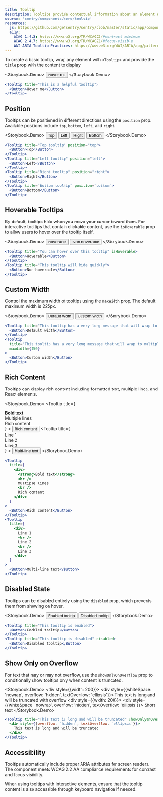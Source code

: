 ```yaml
---
title: Tooltip
description: Tooltips provide contextual information about an element when users hover over it.
source: 'sentry/components/core/tooltip'
resources:
  js: https://github.com/getsentry/sentry/blob/master/static/app/components/core/tooltip/index.tsx
  a11y:
    WCAG 1.4.3: https://www.w3.org/TR/WCAG22/#contrast-minimum
    WCAG 2.4.7: https://www.w3.org/TR/WCAG22/#focus-visible
    WAI-ARIA Tooltip Practices: https://www.w3.org/WAI/ARIA/apg/patterns/tooltip/
---
```





To create a basic tooltip, wrap any element with `<Tooltip>` and provide the `title` prop with the content to display.

<Storybook.Demo>
  <Tooltip title="This is a helpful tooltip">
    <Button>Hover me</Button>
  </Tooltip>
</Storybook.Demo>
```jsx
<Tooltip title="This is a helpful tooltip">
  <Button>Hover me</Button>
</Tooltip>
```

## Position

Tooltips can be positioned in different directions using the `position` prop. Available positions include `top`, `bottom`, `left`, and `right`.

<Storybook.Demo>
  <Flex direction="column" gap={space(1)} align="center">
    <Tooltip title="Top tooltip" position="top" forceVisible>
      <Button>Top</Button>
    </Tooltip>
    <Flex gap={space(1)}>
      <Tooltip title="Left tooltip" position="left" forceVisible>
        <Button>Left</Button>
      </Tooltip>
      <Tooltip title="Right tooltip" position="right" forceVisible>
        <Button>Right</Button>
      </Tooltip>
    </Flex>
    <Tooltip title="Bottom tooltip" position="bottom" forceVisible>
      <Button>Bottom</Button>
    </Tooltip>
  </Flex>
</Storybook.Demo>
```jsx
<Tooltip title="Top tooltip" position="top">
  <Button>Top</Button>
</Tooltip>
<Tooltip title="Left tooltip" position="left">
  <Button>Left</Button>
</Tooltip>
<Tooltip title="Right tooltip" position="right">
  <Button>Right</Button>
</Tooltip>
<Tooltip title="Bottom tooltip" position="bottom">
  <Button>Bottom</Button>
</Tooltip>
```

## Hoverable Tooltips

By default, tooltips hide when you move your cursor toward them. For interactive tooltips that contain clickable content, use the `isHoverable` prop to allow users to hover over the tooltip itself.

<Storybook.Demo>
  <Flex gap={space(1)}>
    <Tooltip title="You can hover over this tooltip" isHoverable>
      <Button>Hoverable</Button>
    </Tooltip>
    <Tooltip title="This tooltip will hide quickly">
      <Button>Non-hoverable</Button>
    </Tooltip>
  </Flex>
</Storybook.Demo>
```jsx
<Tooltip title="You can hover over this tooltip" isHoverable>
  <Button>Hoverable</Button>
</Tooltip>
<Tooltip title="This tooltip will hide quickly">
  <Button>Non-hoverable</Button>
</Tooltip>
```

## Custom Width

Control the maximum width of tooltips using the `maxWidth` prop. The default maximum width is 225px.

<Storybook.Demo>
  <Flex gap={space(1)}>
    <Tooltip title="This tooltip has a very long message that will wrap to multiple lines by default">
      <Button>Default width</Button>
    </Tooltip>
    <Tooltip
      title="This tooltip has a very long message that will wrap to multiple lines with custom width"
      maxWidth={150}
    >
      <Button>Custom width</Button>
    </Tooltip>
  </Flex>
</Storybook.Demo>
```jsx
<Tooltip title="This tooltip has a very long message that will wrap to multiple lines by default">
  <Button>Default width</Button>
</Tooltip>
<Tooltip
  title="This tooltip has a very long message that will wrap to multiple lines with custom width"
  maxWidth={150}
>
  <Button>Custom width</Button>
</Tooltip>
```

## Rich Content

Tooltips can display rich content including formatted text, multiple lines, and React elements.

<Storybook.Demo>
  <Flex gap={space(1)}>
    <Tooltip
      title={
        <div>
          <strong>Bold text</strong>
          <br />
          Multiple lines
          <br />
          Rich content
        </div>
      }
    >
      <Button>Rich content</Button>
    </Tooltip>
    <Tooltip
      title={
        <div>
          Line 1
          <br />
          Line 2
          <br />
          Line 3
        </div>
      }
    >
      <Button>Multi-line text</Button>
    </Tooltip>
  </Flex>
</Storybook.Demo>
```jsx
<Tooltip
  title={
    <div>
      <strong>Bold text</strong>
      <br />
      Multiple lines
      <br />
      Rich content
    </div>
  }
>
  <Button>Rich content</Button>
</Tooltip>
<Tooltip
  title={
    <div>
      Line 1
      <br />
      Line 2
      <br />
      Line 3
    </div>
  }
>
  <Button>Multi-line text</Button>
</Tooltip>
```

## Disabled State

Tooltips can be disabled entirely using the `disabled` prop, which prevents them from showing on hover.

<Storybook.Demo>
  <Flex gap={space(1)}>
    <Tooltip title="This tooltip is enabled">
      <Button>Enabled tooltip</Button>
    </Tooltip>
    <Tooltip title="This tooltip is disabled" disabled>
      <Button>Disabled tooltip</Button>
    </Tooltip>
  </Flex>
</Storybook.Demo>

```jsx
<Tooltip title="This tooltip is enabled">
  <Button>Enabled tooltip</Button>
</Tooltip>
<Tooltip title="This tooltip is disabled" disabled>
  <Button>Disabled tooltip</Button>
</Tooltip>
```

## Show Only on Overflow

For text that may or may not overflow, use the `showOnlyOnOverflow` prop to conditionally show tooltips only when content is truncated.

<Storybook.Demo>
  <Flex direction="column" gap={space(1)}>
    <div style={{width: 200}}>
      <Tooltip
        title="This text is long and will be truncated with overflow"
        showOnlyOnOverflow
      >
        <div style={{whiteSpace: 'nowrap', overflow: 'hidden', textOverflow: 'ellipsis'}}>
          This text is long and will be truncated with overflow
        </div>
      </Tooltip>
    </div>
    <div style={{width: 200}}>
      <Tooltip title="Short text" showOnlyOnOverflow>
        <div style={{whiteSpace: 'nowrap', overflow: 'hidden', textOverflow: 'ellipsis'}}>
          Short text
        </div>
      </Tooltip>
    </div>
  </Flex>
</Storybook.Demo>
```jsx
<Tooltip title="This text is long and will be truncated" showOnlyOnOverflow>
  <div style={{overflow: 'hidden', textOverflow: 'ellipsis'}}>
    This text is long and will be truncated
  </div>
</Tooltip>
```

## Accessibility

Tooltips automatically include proper ARIA attributes for screen readers. The component meets WCAG 2.2 AA compliance requirements for contrast and focus visibility.

When using tooltips with interactive elements, ensure that the tooltip content is also accessible through keyboard navigation if needed.

